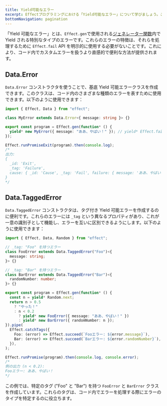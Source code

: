 ```yaml
---
title: Yield可能なエラー
excerpt: Effectプログラミングにおける「Yield可能なエラー」について学びましょう。これは、ジェネレーター関数内でカスタムエラーを扱うための便利な方法です。基底およびタグ付きのYield可能なエラーを作成するための `Data.Error` および `Data.TaggedError` コンストラクタを探索し、コード内のエラー処理を簡素化します。
bottomNavigation: pagination
---
```


「Yield 可能なエラー」とは、`Effect.gen`で使用される[ジェネレーター関数](../essentials/using-generators)内で Yield される特別なタイプのエラーです。これらのエラーの特徴は、それらを処理するために `Effect.fail` API を明示的に使用する必要がないことです。これにより、コード内でカスタムエラーを扱うより直感的で便利な方法が提供されます。

## Data.Error

`Data.Error` コンストラクタを使うことで、基底 Yield 可能エラークラスを作成できます。このクラスは、コード内のさまざまな種類のエラーを表すために使用できます。以下のように使用できます：

```ts twoslash
import { Effect, Data } from "effect";

class MyError extends Data.Error<{ message: string }> {}

export const program = Effect.gen(function* () {
  yield* new MyError({ message: "ああ、やばい！" }); // yield* Effect.fail(new MyError({ message: "ああ、やばい！" }) と同じ
});

Effect.runPromiseExit(program).then(console.log);
/*
出力:
{
  _id: 'Exit',
  _tag: 'Failure',
  cause: { _id: 'Cause', _tag: 'Fail', failure: { message: 'ああ、やばい！' } }
}
*/
```

## Data.TaggedError

`Data.TaggedError` コンストラクタは、タグ付き Yield 可能エラーを作成するのに便利です。これらのエラーには `_tag` という異なるプロパティがあり、これが一意の識別子として機能し、エラーを互いに区別できるようにします。以下のように使用できます：

```ts twoslash
import { Effect, Data, Random } from "effect";

// _tag: "Foo" を持つエラー
class FooError extends Data.TaggedError("Foo")<{
  message: string;
}> {}

// _tag: "Bar" を持つエラー
class BarError extends Data.TaggedError("Bar")<{
  randomNumber: number;
}> {}

export const program = Effect.gen(function* () {
  const n = yield* Random.next;
  return n > 0.5
    ? "やった！"
    : n < 0.2
      ? yield* new FooError({ message: "ああ、やばい！" })
      : yield* new BarError({ randomNumber: n });
}).pipe(
  Effect.catchTags({
    Foo: (error) => Effect.succeed(`Fooエラー: ${error.message}`),
    Bar: (error) => Effect.succeed(`Barエラー: ${error.randomNumber}`),
  }),
);

Effect.runPromise(program).then(console.log, console.error);
/*
例の出力 (n < 0.2):
Fooエラー: ああ、やばい！
*/
```

この例では、特定のタグ ("Foo" と "Bar") を持つ `FooError` と `BarError` クラスを作成しています。これらのタグは、コード内でエラーを処理する際にエラーのタイプを特定するのに役立ちます。
